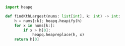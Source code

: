 ```python meta="source=problems/215-kth-largest-element-in-an-array/solution.py"
import heapq

def findKthLargest(nums: list[int], k: int) -> int:
    h = nums[:k]; heapq.heapify(h)
    for x in nums[k:]:
        if x > h[0]:
            heapq.heapreplace(h, x) 
    return h[0]
```